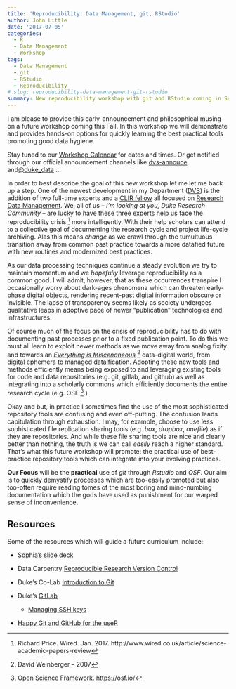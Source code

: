 ```yaml
---
title: 'Reproducibility: Data Management, git, RStudio'
author: John Little
date: '2017-07-05'
categories:
  - R
  - Data Management
  - Workshop
tags:
  - Data Management
  - git
  - RStudio
  - Reproducibility
# slug: reproducibility-data-management-git-rstudio
summary: New reproducibility workshop with git and RStudio coming in September 2017
---
```


I am please to provide this early-announcement and philosophical musing on a future workshop coming this Fall.  In this workshop we will demonstrate and provides hands-on options for quickly learning the best practical tools promoting good data hygiene.

Stay tuned to our [Workshop Calendar](http://library.duke.edu/data/news) for dates and times. Or get notified through our official announcement channels like [dvs-annouce](https://lists.duke.edu/sympa/info/dvs-announce) and[ @duke_data](http://twitter.com/duke_data)  ...

In order to best describe the goal of this new workshop let me let me back up a step.   One of the newest development in my Department ([DVS](http://library.duke.edu/data)) is the addition of two full-time experts and a [CLIR fellow](http://blogs.library.duke.edu/data/2016/09/08/datamanagement/) all focused on [Research Data Management](http://blogs.library.duke.edu/data/2017/01/17/rdm_launch/).  We, all of us -- *I'm looking at you, Duke Research Community* -- are lucky to have these three experts help us face the reproducibility crisis ^[Richard Price. Wired. Jan. 2017.  http://www.wired.co.uk/article/science-academic-papers-review] more intelligently.  With their help scholars can attend to a collective goal of documenting the research cycle and project life-cycle archiving.  Alas this means *change* as we crawl through the tumultuous transition away from common past practice towards a more datafied future with new routines and modernized best practices. 

As our data processing techniques continue a steady evolution we try to maintain momentum and we *hopefully* leverage reproducibility as a common good.  I will admit, however, that as these occurrences transpire I occasionally worry about  dark-ages phenomena which can threaten early-phase digital objects, rendering recent-past digital information  obscure or invisible.  The lapse of transparency seems likely as society undergoes qualitative leaps in adoptive pace of newer "publication" technologies and infrastructures.    

Of course much of the focus on the crisis of reproducibility has to do with documenting past processes prior to a fixed publication point.  To do this we must all learn to exploit newer methods as we move away from analog fixity and towards an [*Everything is Miscenaneous*](https://www.goodreads.com/book/show/726004.Everything_Is_Miscellaneous?from_search=true) ^[David Weinberger -- 2007] data-digital world, from digital ephemera to managed dataification.  Adopting these new tools and methods efficiently means being exposed to and leveraging existing tools for code and data repositories (e.g. git, gitlab, and github) as well as integrating into a scholarly commons which efficiently documents the entire research cycle (e.g. OSF ^[Open Science Framework. https://osf.io/].)

Okay and but, in practice I sometimes find the use of the most sophisticated repository tools are confusing and even off-putting.  The confusion leads capitulation through exhaustion.  I may, for example, choose to use less sophisticated file replication sharing tools (e.g. *box*, *dropbox*, *onefile*) as if they are repositories.  And while these file sharing tools are nice and clearly better than nothing, the truth is we can call *easily* reach a higher standard.  That's what this future workshop will promote:  the practical use of best-practice repository tools which can integrate into your evolving practices.

**Our Focus** will be the **practical** use of *git* through *Rstudio* and *OSF*.  Our aim is to quickly demystify processes which are too-easily promoted but also too-often require reading tomes of the most boring and mind-numbing documentation which the gods have used as punishment for our warped sense of inconvenience.

## Resources

Some of the resources which will guide a future curriculum include:

- Sophia’s slide deck

- Data Carpentry [Reproducible Research Version Control](http://www.datacarpentry.org/rr-version-control/)

- Duke’s Co-Lab [Introduction to Git](https://extend.duke.edu/courses/course-v1:InnovationCoLab+998042043+2017/about)

- Duke’s [GitLab](https://gitlab.oit.duke.edu/)

    - [Managing SSH keys](https://gitlab.oit.duke.edu/help/ssh/README)
    
- [Happy Git and GitHub for the useR](http://happygitwithr.com/)
